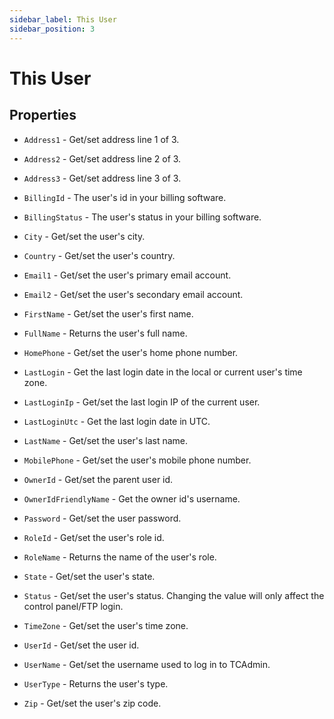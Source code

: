 ```yaml
---
sidebar_label: This User
sidebar_position: 3
---
```


# This User

## Properties

- `Address1` - Get/set address line 1 of 3.

- `Address2` - Get/set address line 2 of 3.

- `Address3` - Get/set address line 3 of 3.

- `BillingId` - The user's id in your billing software.

- `BillingStatus` - The user's status in your billing software.

- `City` - Get/set the user's city.

- `Country` - Get/set the user's country.

- `Email1` - Get/set the user's primary email account.

- `Email2` - Get/set the user's secondary email account.

- `FirstName` - Get/set the user's first name.

- `FullName` - Returns the user's full name.

- `HomePhone` - Get/set the user's home phone number.

- `LastLogin` - Get the last login date in the local or current user's time zone.

- `LastLoginIp` - Get/set the last login IP of the current user.

- `LastLoginUtc` - Get the last login date in UTC.

- `LastName` - Get/set the user's last name.

- `MobilePhone` - Get/set the user's mobile phone number.

- `OwnerId` - Get/set the parent user id.

- `OwnerIdFriendlyName` - Get the owner id's username.

- `Password` - Get/set the user password.

- `RoleId` - Get/set the user's role id.

- `RoleName` - Returns the name of the user's role.

- `State` - Get/set the user's state.

- `Status` - Get/set the user's status. Changing the value will only affect the control panel/FTP login.

- `TimeZone` - Get/set the user's time zone.

- `UserId` - Get/set the user id.

- `UserName` - Get/set the username used to log in to TCAdmin.

- `UserType` - Returns the user's type.

- `Zip` - Get/set the user's zip code.
